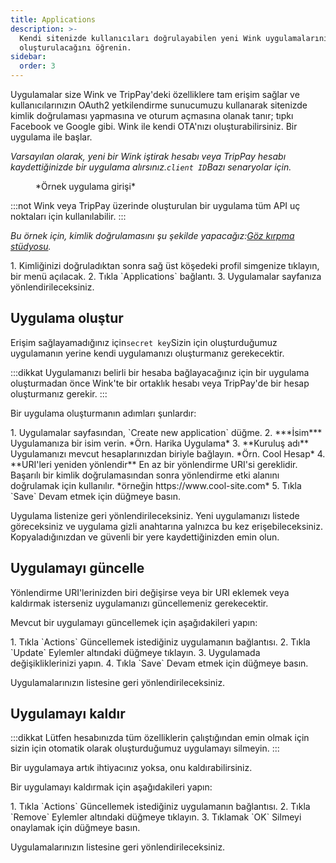 ```yaml
---
title: Applications
description: >-
  Kendi sitenizde kullanıcıları doğrulayabilen yeni Wink uygulamalarının nasıl
  oluşturulacağını öğrenin.
sidebar:
  order: 3
---
```


Uygulamalar size Wink ve TripPay'deki özelliklere tam erişim sağlar ve kullanıcılarınızın OAuth2 yetkilendirme sunucumuzu kullanarak sitenizde kimlik doğrulaması yapmasına ve oturum açmasına olanak tanır; tıpkı Facebook ve Google gibi.
Wink ile kendi OTA'nızı oluşturabilirsiniz. Bir uygulama ile başlar.

*Varsayılan olarak, yeni bir Wink iştirak hesabı veya TripPay hesabı kaydettiğinizde bir uygulama alırsınız.`client ID`Bazı senaryolar için.*

<figure>
  <CloudinaryImage width="350" height="215" resize="scale" quality="best" alt="Örnek uygulama" src="academy/application" errorImage="noimage_opaque_nyrtl0.png" />

  <figcaption>*Örnek uygulama girişi*</figcaption>
</figure>


:::not
Wink veya TripPay üzerinde oluşturulan bir uygulama tüm API uç noktaları için kullanılabilir.
:::

*Bu örnek için, kimlik doğrulamasını şu şekilde yapacağız:[Göz kırpma stüdyosu](https://studio.wink.travel).*

<Steps>
  1. Kimliğinizi doğruladıktan sonra sağ üst köşedeki profil simgenize tıklayın, bir menü açılacak.
  2. Tıkla `Applications` bağlantı.
  3. Uygulamalar sayfanıza yönlendirileceksiniz.
</Steps>


## Uygulama oluştur

Erişim sağlayamadığınız için`secret key`Sizin için oluşturduğumuz uygulamanın yerine kendi uygulamanızı oluşturmanız gerekecektir.

:::dikkat
Uygulamanızı belirli bir hesaba bağlayacağınız için bir uygulama oluşturmadan önce Wink'te bir ortaklık hesabı veya TripPay'de bir hesap oluşturmanız gerekir.
:::

Bir uygulama oluşturmanın adımları şunlardır:

<Steps>
  1. Uygulamalar sayfasından, `Create new application` düğme.
  2. ***İsim*** Uygulamanıza bir isim verin. *Örn. Harika Uygulama*
  3. **Kuruluş adı** Uygulamanızı mevcut hesaplarınızdan biriyle bağlayın. *Örn. Cool Hesap*
  4. **URI'leri yeniden yönlendir** En az bir yönlendirme URI'si gereklidir. Başarılı bir kimlik doğrulamasından sonra yönlendirme etki alanını doğrulamak için kullanılır. *örneğin https://www.cool-site.com*
  5. Tıkla `Save` Devam etmek için düğmeye basın.
</Steps>


Uygulama listenize geri yönlendirileceksiniz. Yeni uygulamanızı listede göreceksiniz ve uygulama gizli anahtarına yalnızca bu kez erişebileceksiniz. Kopyaladığınızdan ve güvenli bir yere kaydettiğinizden emin olun.

## Uygulamayı güncelle

Yönlendirme URI'lerinizden biri değişirse veya bir URI eklemek veya kaldırmak isterseniz uygulamanızı güncellemeniz gerekecektir.

Mevcut bir uygulamayı güncellemek için aşağıdakileri yapın:

<Steps>
  1. Tıkla `Actions` Güncellemek istediğiniz uygulamanın bağlantısı.
  2. Tıkla `Update` Eylemler altındaki düğmeye tıklayın.
  3. Uygulamada değişikliklerinizi yapın.
  4. Tıkla `Save` Devam etmek için düğmeye basın.
</Steps>


Uygulamalarınızın listesine geri yönlendirileceksiniz.

## Uygulamayı kaldır

:::dikkat
Lütfen hesabınızda tüm özelliklerin çalıştığından emin olmak için sizin için otomatik olarak oluşturduğumuz uygulamayı silmeyin.
:::

Bir uygulamaya artık ihtiyacınız yoksa, onu kaldırabilirsiniz.

Bir uygulamayı kaldırmak için aşağıdakileri yapın:

<Steps>
  1. Tıkla `Actions` Güncellemek istediğiniz uygulamanın bağlantısı.
  2. Tıkla `Remove` Eylemler altındaki düğmeye tıklayın.
  3. Tıklamak `OK` Silmeyi onaylamak için düğmeye basın.
</Steps>


Uygulamalarınızın listesine geri yönlendirileceksiniz.

